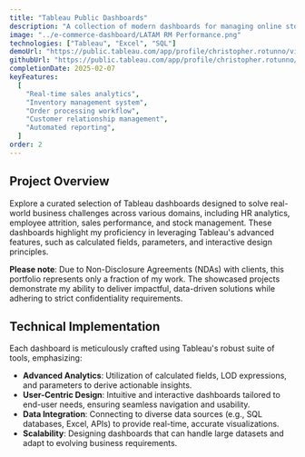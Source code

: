 ```yaml
---
title: "Tableau Public Dashboards"
description: "A collection of modern dashboards for managing online stores, featuring real-time analytics, inventory management, and order processing capabilities. This portfolio represents a small sample of my work, with scope limited due to NDAs."
image: "../e-commerce-dashboard/LATAM RM Performance.png"
technologies: ["Tableau", "Excel", "SQL"]
demoUrl: "https://public.tableau.com/app/profile/christopher.rotunno/viz/Rotunno_TableauExam1/LATAMRMPerformance"
githubUrl: "https://public.tableau.com/app/profile/christopher.rotunno/vizzes"
completionDate: 2025-02-07
keyFeatures:
  [
    "Real-time sales analytics",
    "Inventory management system",
    "Order processing workflow",
    "Customer relationship management",
    "Automated reporting",
  ]
order: 2
---
```


## Project Overview

Explore a curated selection of Tableau dashboards designed to solve real-world business challenges across various domains, including HR analytics, employee attrition, sales performance, and stock management. These dashboards highlight my proficiency in leveraging Tableau's advanced features, such as calculated fields, parameters, and interactive design principles.

**Please note**: Due to Non-Disclosure Agreements (NDAs) with clients, this portfolio represents only a fraction of my work. The showcased projects demonstrate my ability to deliver impactful, data-driven solutions while adhering to strict confidentiality requirements.

## Technical Implementation

Each dashboard is meticulously crafted using Tableau's robust suite of tools, emphasizing:

- **Advanced Analytics**: Utilization of calculated fields, LOD expressions, and parameters to derive actionable insights.
- **User-Centric Design**: Intuitive and interactive dashboards tailored to end-user needs, ensuring seamless navigation and usability.
- **Data Integration**: Connecting to diverse data sources (e.g., SQL databases, Excel, APIs) to provide real-time, accurate visualizations.
- **Scalability**: Designing dashboards that can handle large datasets and adapt to evolving business requirements.